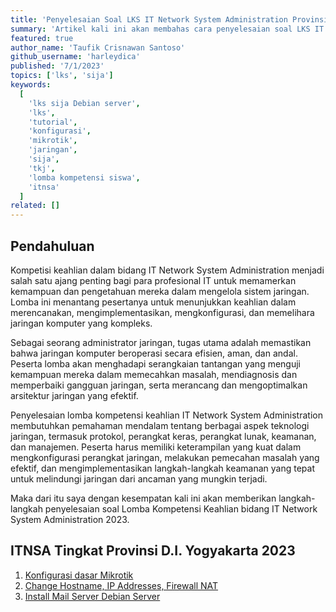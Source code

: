 ```yaml
---
title: 'Penyelesaian Soal LKS IT Network System Administration Provinsi Yogyakarta 2023 Modul A (Client Server)'
summary: 'Artikel kali ini akan membahas cara penyelesaian soal LKS IT Network System Administration Tingkat Provinsi Yogyakarta 2023 Modul A (Client Server) dengan mudah, bagi kalian yang ingin mencobanya simak tutorial ini sampai selesai😉'
featured: true
author_name: 'Taufik Crisnawan Santoso'
github_username: 'harleydica'
published: '7/1/2023'
topics: ['lks', 'sija']
keywords:
  [
    'lks sija Debian server',
    'lks',
    'tutorial',
    'konfigurasi',
    'mikrotik',
    'jaringan',
    'sija',
    'tkj',
    'lomba kompetensi siswa',
    'itnsa'
  ]
related: []
---
```


## Pendahuluan

Kompetisi keahlian dalam bidang IT Network System Administration menjadi salah satu ajang penting bagi para profesional IT untuk memamerkan kemampuan dan pengetahuan mereka dalam mengelola sistem jaringan. Lomba ini menantang pesertanya untuk menunjukkan keahlian dalam merencanakan, mengimplementasikan, mengkonfigurasi, dan memelihara jaringan komputer yang kompleks.

Sebagai seorang administrator jaringan, tugas utama adalah memastikan bahwa jaringan komputer beroperasi secara efisien, aman, dan andal. Peserta lomba akan menghadapi serangkaian tantangan yang menguji kemampuan mereka dalam memecahkan masalah, mendiagnosis dan memperbaiki gangguan jaringan, serta merancang dan mengoptimalkan arsitektur jaringan yang efektif.

Penyelesaian lomba kompetensi keahlian IT Network System Administration membutuhkan pemahaman mendalam tentang berbagai aspek teknologi jaringan, termasuk protokol, perangkat keras, perangkat lunak, keamanan, dan manajemen. Peserta harus memiliki keterampilan yang kuat dalam mengkonfigurasi perangkat jaringan, melakukan pemecahan masalah yang efektif, dan mengimplementasikan langkah-langkah keamanan yang tepat untuk melindungi jaringan dari ancaman yang mungkin terjadi.

Maka dari itu saya dengan kesempatan kali ini akan memberikan langkah-langkah penyelesaian soal Lomba Kompetensi Keahlian bidang IT Network System Administration 2023.

## ITNSA Tingkat Provinsi D.I. Yogyakarta 2023

1. [Konfigurasi dasar Mikrotik](https://taufikcrisnawan.dev/blog/konfigurasi-dasar-mikrotik)
2. [Change Hostname, IP Addresses, Firewall NAT](https://taufikcrisnawan.dev/blog/change-hostname-ip-address-nat)
3. [Install Mail Server Debian Server](https://taufikcrisnawan.dev/blog/install-mail-server)
